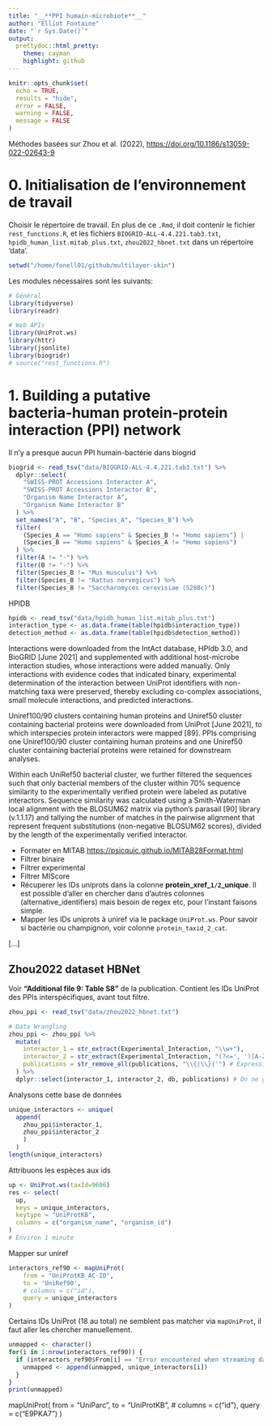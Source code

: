 ```yaml
---
title: "__**PPI humain-microbiote**__"
author: "Elliot Fontaine"
date: "`r Sys.Date()`"
output:
  prettydoc::html_pretty:
    theme: cayman
    highlight: github
---
```


```r
knitr::opts_chunk$set(
  echo = TRUE,
  results = "hide",
  error = FALSE,
  warning = FALSE,
  message = FALSE
)
```

Méthodes basées sur Zhou et al. (2022), <https://doi.org/10.1186/s13059-022-02643-9>

# **0. Initialisation de l'environnement de travail**

Choisir le répertoire de travail. En plus de ce `.Rmd`, il doit contenir le fichier `rest_functions.R`, et les fichiers `BIOGRID-ALL-4.4.221.tab3.txt`, `hpidb_human_list.mitab_plus.txt`, `zhou2022_hbnet.txt` dans un répertoire 'data'.

```r
setwd("/home/fonell01/github/multilayer-skin")
```

Les modules nécessaires sont les suivants:

```r
# Général
library(tidyverse)
library(readr)

# Web APIs
library(UniProt.ws)
library(httr)
library(jsonlite)
library(biogridr)
# source("rest_functions.R")
```

# **1. Building a putative bacteria‑human protein‑protein interaction (PPI) network**

Il n'y a presque aucun PPI humain-bactérie dans biogrid

```r
biogrid <- read_tsv("data/BIOGRID-ALL-4.4.221.tab3.txt") %>%
  dplyr::select(
    "SWISS-PROT Accessions Interactor A",
    "SWISS-PROT Accessions Interactor B",
    "Organism Name Interactor A",
    "Organism Name Interactor B"
  ) %>%
  set_names("A", "B", "Species_A", "Species_B") %>%
  filter(
    (Species_A == "Homo sapiens" & Species_B != "Homo sapiens") |
    (Species_B == "Homo sapiens" & Species_A != "Homo sapiens")
  ) %>%
  filter(A != "-") %>%
  filter(B != "-") %>%
  filter(Species_B != "Mus musculus") %>%
  filter(Species_B != "Rattus norvegicus") %>% 
  filter(Species_B != "Saccharomyces cerevisiae (S288c)")
```

HPIDB

```r
hpidb <- read_tsv("data/hpidb_human_list.mitab_plus.txt")
interaction_type <- as.data.frame(table(hpidb$interaction_type))
detection_method <- as.data.frame(table(hpidb$detection_method))
```

Interactions were downloaded from the IntAct database, HPIdb 3.0, and BioGRID [June 2021] and supplemented with additional host-microbe interaction studies, whose interactions were added manually. Only interactions with evidence codes that indicated binary, experimental determination of the interaction between UniProt identifiers with non-matching taxa were preserved, thereby excluding co-complex associations, small molecule interactions, and predicted interactions.

Uniref100/90 clusters containing human proteins and Uniref50 cluster containing bacterial proteins were downloaded from UniProt [June 2021], to which interspecies protein interactors were mapped [89]. PPIs comprising one Uniref100/90 cluster containing human proteins and one Uniref50 cluster containing bacterial proteins were retained for downstream analyses.

Within each UniRef50 bacterial cluster, we further filtered the sequences such that only bacterial members of the cluster within 70% sequence similarity to the experimentally verified protein were labeled as putative interactors. Sequence similarity was calculated using a Smith-Waterman local alignment with the BLOSUM62 matrix via python's parasail [90] library (v.1.1.17) and tallying the number of matches in the pairwise alignment that represent frequent substitutions (non-negative BLOSUM62 scores), divided by the length of the experimentally verified interactor.

-   Formater en MITAB <https://psicquic.github.io/MITAB28Format.html>
-   Filtrer binaire
-   Filtrer experimental
-   Filtrer MIScore
-   Récuperer les IDs uniprots dans la colonne **protein_xref\_`1/2`\_unique**. Il est possible d'aller en chercher dans d'autres colonnes (alternative_identifiers) mais besoin de regex etc, pour l'instant faisons simple.
-   Mapper les IDs uniprots à uniref via le package `UniProt.ws`. Pour savoir si bactérie ou champignon, voir colonne `protein_taxid_2_cat`.

[...]

## Zhou2022 dataset HBNet

Voir **"Additional file 9: Table S8"** de la publication. Contient les IDs UniProt des PPIs interspécifiques, avant tout filtre.

```r
zhou_ppi <- read_tsv("data/zhou2022_hbnet.txt")

# Data Wrangling
zhou_ppi <- zhou_ppi %>%
  mutate(
    interactor_1 = str_extract(Experimental_Interaction, "\\w+"),
    interactor_2 = str_extract(Experimental_Interaction, "(?<=', ')[A-Z0-9]+"),
    publications = str_remove_all(publications, "\\{|\\}|'") # Expressions régulières proposées par chatGPT
  ) %>%
  dplyr::select(interactor_1, interactor_2, db, publications) # On ne garde que les deux premiers IDs d'interacteurs
```

Analysons cette base de données

```r
unique_interactors <- unique(
  append(
    zhou_ppi$interactor_1,
    zhou_ppi$interactor_2
    )
  )
length(unique_interactors)
```
Attribuons les espèces aux ids

```r
up <- UniProt.ws(taxId=9606)
res <- select(
  up,
  keys = unique_interactors,
  keytype = "UniProtKB",
  columns = c("organism_name", "organism_id")
)
# Environ 1 minute

```


Mapper sur uniref

```r
interactors_ref90 <- mapUniProt(
    from = "UniProtKB_AC-ID",
    to = 'UniRef90',
    # columns = c("id"),
    query = unique_interactors
)
```

Certains IDs UniProt (18 au total) ne semblent pas matcher via `mapUniProt`, il faut aller les chercher manuellement.

```r
unmapped <- character()
for(i in 1:nrow(interactors_ref90)) {
  if (interactors_ref90$From[i] == "Error encountered when streaming data. Please try again later.") {
    unmapped <- append(unmapped, unique_interactors[i])
  }
}
print(unmapped)
```

mapUniProt(
    from = "UniParc",
    to = "UniProtKB",
    # columns = c("id"),
    query = c("E9PKA7")
)
